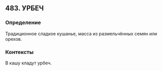 ## 483. УРБЕЧ
### Определение
Традиционное сладкое кушанье, масса из размельчённых семян или орехов.

### Контексты
В кашу кладут урбеч.

